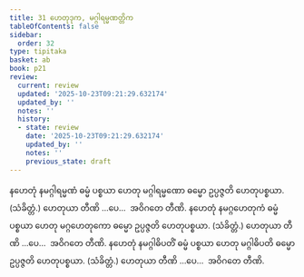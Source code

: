 ```yaml
---
title: 31 ဟေတုဒုက, မဂ္ဂါရမ္မဏတ္တိက
tableOfContents: false
sidebar:
  order: 32
type: tipitaka
basket: ab
book: p21
review:
  current: review
  updated: '2025-10-23T09:21:29.632174'
  updated_by: ''
  notes: ''
  history:
  - state: review
    date: '2025-10-23T09:21:29.632174'
    updated_by: ''
    notes: ''
    previous_state: draft
---
```



<ReviewStatus review={frontmatter.review} showDetails={true} />

<HypothesisAnnotation frontmatter={frontmatter} />

<DynamicBreadcrumb />

<Division number="78" book="p21" e="ch" v="40" p="364">

<Paragraph number="189" book="p21">
နဟေတုံ နမဂ္ဂါရမ္မဏံ ဓမ္မံ ပစ္စယာ ဟေတု မဂ္ဂါရမ္မဏော ဓမ္မော ဥပ္ပဇ္ဇတိ ဟေတုပစ္စယာ. (သံခိတ္တံ.) ဟေတုယာ တီဏိ …ပေ…  အဝိဂတေ တီဏိ.
</Paragraph>

<Paragraph number="190" book="p21">
နဟေတုံ နမဂ္ဂဟေတုကံ ဓမ္မံ ပစ္စယာ ဟေတု မဂ္ဂဟေတုကော ဓမ္မော ဥပ္ပဇ္ဇတိ ဟေတုပစ္စယာ. (သံခိတ္တံ.) ဟေတုယာ တီဏိ …ပေ…  အဝိဂတေ တီဏိ.
</Paragraph>

<Paragraph number="191" book="p21">
နဟေတုံ နမဂ္ဂါဓိပတိံ ဓမ္မံ ပစ္စယာ ဟေတု မဂ္ဂါဓိပတိ ဓမ္မော ဥပ္ပဇ္ဇတိ ဟေတုပစ္စယာ. (သံခိတ္တံ.) ဟေတုယာ တီဏိ …ပေ…  အဝိဂတေ တီဏိ.
</Paragraph>
</Division>